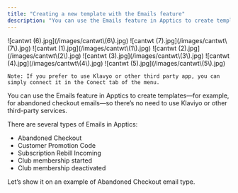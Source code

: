```yaml
---
title: "Creating a new template with the Emails feature"
description: "You can use the Emails feature in Apptics to create templates—for example, for abandoned checkout emails—so there’s no need to use Klaviyo or other third parties"
---
```


<Steps>
  <Step title="Select your desired store under Stores.">
    ![cantwt (6).jpg](/images/cantwt\(6\).jpg)
  </Step>
  <Step title="Select the Emails tab in the menu. Then click on New Template.">
    ![cantwt (7).jpg](/images/cantwt\(7\).jpg)
  </Step>
  <Step title="Enter the template name for example Abandoned Checkout 10 min. Select Template type as Abandoned Checkout. Chose the Language you need.">
    ![cantwt (1).jpg](/images/cantwt\(1\).jpg)
  </Step>
  <Step title="You can customize the content of your email.">
    ![cantwt (2).jpg](/images/cantwt\(2\).jpg)
  </Step>
  <Step title="Then set up the Reply-To Email and Trigger Duration.">
    ![cantwt (3).jpg](/images/cantwt\(3\).jpg)
  </Step>
  <Step title="Click on Save Template to save it.">
    ![cantwt (4).jpg](/images/cantwt\(4\).jpg)
  </Step>
  <Step title="You can preview your email template by clicking on Preview.">
    ![cantwt (5).jpg](/images/cantwt\(5\).jpg)

    Note: If you prefer to use Klavyo or other third party app, you can simply connect it in the Conect tab of the menu.
  </Step>
</Steps>

You can use the Emails feature in Apptics to create templates—for example, for abandoned checkout emails—so there’s no need to use Klaviyo or other third-party services.

There are several types of Emails in Apptics:

- Abandoned Checkout
- Customer Promotion Code
- Subscription Rebill Incoming
- Club membership started
- Club membership deactivated

Let’s show it on an example of Abandoned Checkout email type.